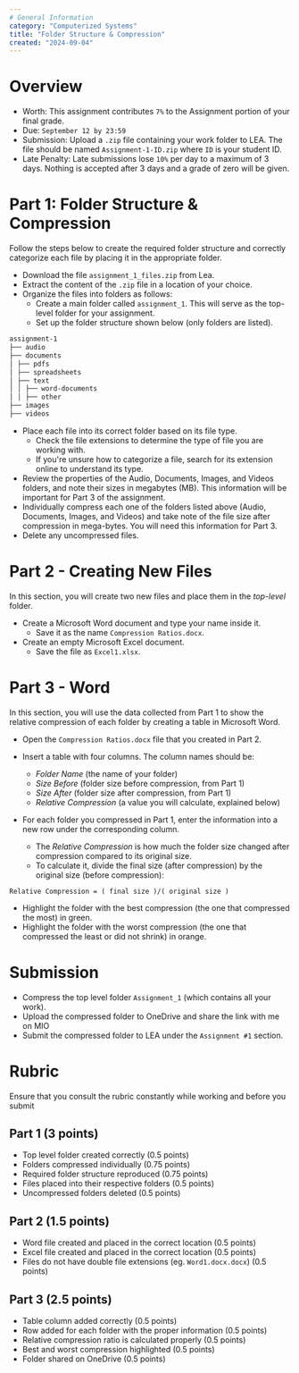 ```yaml
---
# General Information
category: "Computerized Systems"
title: "Folder Structure & Compression"
created: "2024-09-04"
---
```


# Overview

- Worth: This assignment contributes `7%` to the Assignment portion of your final grade.
- Due: `September 12 by 23:59`
- Submission: Upload a `.zip` file containing your work folder to LEA. The file should be named `Assignment-1-ID.zip` where `ID` is your student ID.
- Late Penalty: Late submissions lose `10%` per day to a maximum of 3 days. Nothing is accepted after 3 days and a grade of zero will be given.

# Part 1: Folder Structure & Compression

Follow the steps below to create the required folder structure and correctly categorize each file by placing it in the appropriate folder.

- Download the file `assignment_1_files.zip` from Lea.
- Extract the content of the `.zip` file in a location of your choice.
- Organize the files into folders as follows:
  - Create a main folder called `assignment_1`. This will serve as the top-level folder for your assignment.
  - Set up the folder structure shown below (only folders are listed).

```md
assignment-1
├── audio
├── documents
│ ├── pdfs
│ ├── spreadsheets
│ ├── text
│ │ ├── word-documents
│ │ ├── other
├── images
├── videos
```

- Place each file into its correct folder based on its file type.
  - Check the file extensions to determine the type of file you are working with.
  - If you're unsure how to categorize a file, search for its extension online to understand its type.
- Review the properties of the Audio, Documents, Images, and Videos folders, and note their sizes in megabytes (MB). This information will be important for Part 3 of the assignment.
- Individually compress each one of the folders listed above (Audio, Documents, Images, and Videos) and take note of the file size after compression in mega-bytes. You will need this information for Part 3.
- Delete any uncompressed files.

# Part 2 - Creating New Files

In this section, you will create two new files and place them in the _top-level_ folder.

- Create a Microsoft Word document and type your name inside it.
  - Save it as the name `Compression Ratios.docx`.
- Create an empty Microsoft Excel document.
  - Save the file as `Excel1.xlsx`.

# Part 3 - Word

In this section, you will use the data collected from Part 1 to show the relative compression of each folder by creating a table in Microsoft Word.

- Open the `Compression Ratios.docx` file that you created in Part 2.
- Insert a table with four columns. The column names should be:

  - _Folder Name_ (the name of your folder)
  - _Size Before_ (folder size before compression, from Part 1)
  - _Size After_ (folder size after compression, from Part 1)
  - _Relative Compression_ (a value you will calculate, explained below)

- For each folder you compressed in Part 1, enter the information into a new row under the corresponding column.
  - The _Relative Compression_ is how much the folder size changed after compression compared to its original size.
  - To calculate it, divide the final size (after compression) by the original size (before compression):

```text
Relative Compression = ( final size )/( original size )
```

- Highlight the folder with the best compression (the one that compressed the most) in green.
- Highlight the folder with the worst compression (the one that compressed the least or did not shrink) in orange.

# Submission

- Compress the top level folder `Assignment_1` (which contains all your work).
- Upload the compressed folder to OneDrive and share the link with me on MIO
- Submit the compressed folder to LEA under the `Assignment #1` section.

# Rubric

Ensure that you consult the rubric constantly while working and before you submit

## Part 1 (3 points)

- Top level folder created correctly (0.5 points)
- Folders compressed individually (0.75 points)
- Required folder structure reproduced (0.75 points)
- Files placed into their respective folders (0.5 points)
- Uncompressed folders deleted (0.5 points)

## Part 2 (1.5 points)

- Word file created and placed in the correct location (0.5 points)
- Excel file created and placed in the correct location (0.5 points)
- Files do not have double file extensions (eg. `Word1.docx.docx`) (0.5 points)

## Part 3 (2.5 points)

- Table column added correctly (0.5 points)
- Row added for each folder with the proper information (0.5 points)
- Relative compression ratio is calculated properly (0.5 points)
- Best and worst compression highlighted (0.5 points)
- Folder shared on OneDrive (0.5 points)
